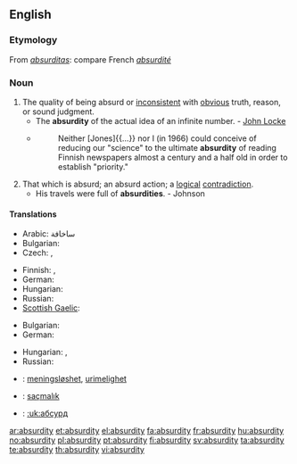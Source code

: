 ==English==

===Etymology===
From {{etyl|la}} ''[[absurditas]]'': compare French ''[[absurdité]]''

===Noun===
{{en-noun|absurdities}}

# The quality of being absurd or [[inconsistent]] with [[obvious]] truth, reason, or sound judgment.
#* The '''absurdity''' of the actual idea of an infinite number. - [[w:John Locke|John Locke]]
#* {{RQ:Schuster Hepaticae V|viii}}
#*: Neither [Jones]{{...}} nor I (in 1966) could conceive of reducing our "science" to the ultimate '''absurdity''' of reading Finnish newspapers almost a century and a half old in order to establish "priority."
# That which is absurd; an absurd action; a [[logical]] [[contradiction]].
#* His travels were full of '''absurdities'''. - Johnson

====Translations====
{{trans-top|the quality of being absurd}}
* Arabic: ساخافة
* Bulgarian: {{t+|bg|абсурдност|tr=absúrdnost}}
* Czech: {{t-|cs|absurdnost|f}}, {{t-|cs|absurdita|f}}
{{trans-mid}}
* Finnish: {{t-|fi|mielettömyys}},  {{t-|fi|hulluus}}
* German: {{t+|de|Absurdität|f}}
* Hungarian: {{t+|hu|abszurdum}}
* Russian: {{t+|ru|абсурдность|f|tr=absúrdnost'}}
* [[Scottish Gaelic]]: {{t-|gd|amaideas|m|xs=Scottish Gaelic}}
{{trans-bottom}}
{{trans-top|an absurd action}}
* Bulgarian: {{t+|bg|абсурдност|tr=absúrdnost}}
* German: {{t+|de|Absurdität|f}}
{{trans-mid}}
* Hungarian: {{t+|hu|abszurdum}}, {{t+|hu|képtelenség}}
* Russian: {{t+|ru|абсурд|ь|tr=absúrd}}
{{trans-bottom}}

{{checktrans-top}}
* {{ttbc|Norwegian}}: [[meningsløshet]], [[urimelighet]] {{c}}
* {{ttbc|Turkish}}: [[saçmalık]]
* {{ttbc|Ukrainian}}: [[:uk:абсурд]]
{{checktrans-bottom}}

[[ar:absurdity]]
[[et:absurdity]]
[[el:absurdity]]
[[fa:absurdity]]
[[fr:absurdity]]
[[hu:absurdity]]
[[no:absurdity]]
[[pl:absurdity]]
[[pt:absurdity]]
[[fi:absurdity]]
[[sv:absurdity]]
[[ta:absurdity]]
[[te:absurdity]]
[[th:absurdity]]
[[vi:absurdity]]